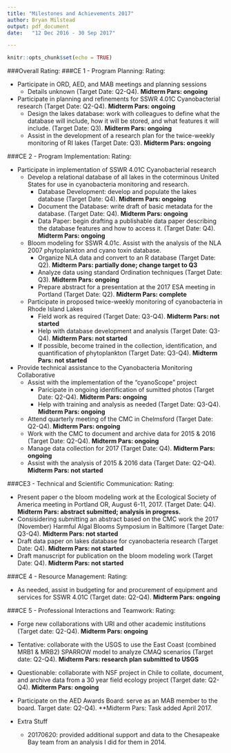 ```yaml
---
title: "Milestones and Achievements 2017"
author:	Bryan Milstead
output: pdf_document
date:	"12 Dec 2016 - 30 Sep 2017"

---
```


```r
knitr::opts_chunk$set(echo = TRUE)
```

###Overall Rating: 
###CE 1 - Program Planning:
Rating: 

* Participate in ORD, AED, and MAB meetings and planning sessions
    - Details unknown (Target Date: Q2-Q4). **Midterm Pars: ongoing**
* Participate in planning and refinements for SSWR 4.01C Cyanobacterial research (Target Date: Q2-Q4). **Midterm Pars: ongoing**
    - Design the lakes database: work with colleagues to define what the database will include, how it will be stored, and what features it will include. (Target Date: Q3). **Midterm Pars: ongoing**
    - Assist in the development of a research plan for the twice-weekly monitoring of RI lakes (Target Date: Q3). **Midterm Pars: ongoing**

###CE 2 - Program Implementation: 
Rating: 

* Participate in implementation of SSWR 4.01C Cyanobacterial research 
    - Develop a relational database of all lakes in the coterminous United States for use in cyanobacteria monitoring and research.  
        - Database Development:  develop and populate the lakes database (Target Date: Q4). **Midterm Pars: ongoing**
        - Document the Database:  write draft of basic metadata for the database. (Target Date: Q4). **Midterm Pars: ongoing**
        - Data Paper: begin drafting a publishable data paper describing the database features and how to access it. (Target Date: Q4). **Midterm Pars: ongoing**
    - Bloom modeling for SSWR 4.01c.  Assist with the analysis of the NLA 2007 phytoplankton and cyano toxin database. 
        - Organize NLA data and convert to an R database (Target Date: Q2). **Midterm Pars: partially done; change target to Q3**
        - Analyze data using standard Ordination techniques (Target Date: Q3). **Midterm Pars: ongoing**
        - Prepare abstract for a presentation at the 2017 ESA meeting in Portland (Target Date: Q2). **Midterm Pars: complete**
        
    - Participate in proposed twice-weekly monitoring of cyanobacteria in Rhode Island Lakes
        - Field work as required (Target Date: Q3-Q4). **Midterm Pars: not started** 
        - Help with database development and analysis (Target Date: Q3-Q4). **Midterm Pars: not started** 
        - If possible, become trained in the collection, identification, and quantification of phytoplankton (Target Date: Q3-Q4). **Midterm Pars: not started**
* Provide technical assistance to the Cyanobacteria Monitoring Collaborative
    - Assist with the implementation of the "cyanoScope" project
        - Paricipate in ongoing identification of sumitted photos (Target Date: Q2-Q4). **Midterm Pars: ongoing** 
        - Help with training and analysis as needed (Target Date: Q3-Q4). **Midterm Pars: ongoing**
    - Attend quarterly meeting of the CMC in Chelmsford (Target Date: Q2-Q4). **Midterm Pars: ongoing** 
    - Work with the CMC to document and archive data for 2015 & 2016 (Target Date: Q2-Q4). **Midterm Pars: ongoing** 
    - Manage data collection for 2017 (Target Date: Q4). **Midterm Pars: ongoing** 
    - Assist with the analysis of 2015 & 2016 data (Target Date: Q2-Q4). **Midterm Pars: not started** 
    

###CE3 - Technical and Scientific Communication: 
Rating: 

* Present paper o the bloom modeling work at the Ecological Society of America meeting in Portland OR, August 6-11, 2017.  (Target Date: Q4). **Midterm Pars: abstract submitted; analysis in progress.**
* Consisidering submitting an abstract based on the CMC work the 2017 (November) Harmful Algal Blooms Symposium in Baltimore (Target Date: Q3-Q4). **Midterm Pars: not started** 
* Draft data paper on lakes database for cyanobacteria research (Target Date: Q4). **Midterm Pars: not started** 
* Draft manuscript for publication on the bloom modeling work (Target Date: Q4). **Midterm Pars: not started** 

###CE 4 - Resource Management:
Rating: 

* As needed, assist in budgeting for and procurement of equipment and services for SSWR 4.01C (Target date: Q2-Q4). **Midterm Pars: ongoing** 

###CE 5 - Professional Interactions and Teamwork:
Rating: 

* Forge new collaborations with URI and other academic institutions (Target date: Q2-Q4).  **Midterm Pars: ongoing**  
* Tentative: collaborate with the USGS to use the East Coast (combined MRB1 & MRB2) SPARROW model to analyze CMAQ scenarios (Target date: Q2-Q4). **Midterm Pars: research plan submitted to USGS** 
* Questionable: collaborate with NSF project in Chile to collate, document, and archive data from a 30 year field ecology project (Target date: Q2-Q4).  **Midterm Pars: ongoing**
* Participate on the AED Awards Board: serve as an MAB member to the board. Target date: Q2-Q4).  **Midterm Pars: Task added April 2017.  

* Extra Stuff
    - 20170620: provided additional support and data to the Chesapeake Bay team from an analysis I did for them in 2014.

